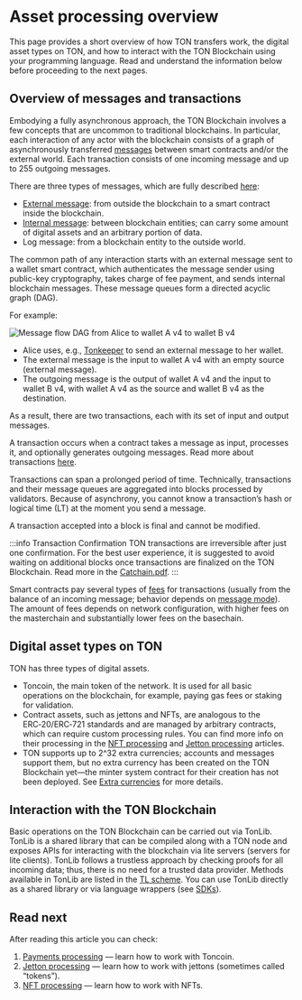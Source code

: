 
# Asset processing overview

This page provides a short overview of how TON transfers work, the digital asset types on TON, and how to interact with the TON Blockchain using your programming language. Read and understand the information below before proceeding to the next pages.

## Overview of messages and transactions

Embodying a fully asynchronous approach, the TON Blockchain involves a few concepts that are uncommon to traditional blockchains. In particular, each interaction of any actor with the blockchain consists of a graph of asynchronously transferred [messages](/v3/documentation/smart-contracts/message-management/messages-and-transactions) between smart contracts and/or the external world. Each transaction consists of one incoming message and up to 255 outgoing messages.

There are three types of messages, which are fully described [here](/v3/documentation/smart-contracts/message-management/sending-messages#types-of-messages):

- [External message](/v3/documentation/smart-contracts/message-management/external-messages): from outside the blockchain to a smart contract inside the blockchain.
- [Internal message](/v3/documentation/smart-contracts/message-management/internal-messages): between blockchain entities; can carry some amount of digital assets and an arbitrary portion of data.
- Log message: from a blockchain entity to the outside world.

The common path of any interaction starts with an external message sent to a wallet smart contract, which authenticates the message sender using public-key cryptography, takes charge of fee payment, and sends internal blockchain messages. These message queues form a directed acyclic graph (DAG).

For example:

![Message flow DAG from Alice to wallet A v4 to wallet B v4](/img/docs/asset-processing/alicemsgDAG.svg)

- Alice uses, e.g., [Tonkeeper](https://tonkeeper.com/) to send an external message to her wallet.
- The external message is the input to wallet A v4 with an empty source (external message).
- The outgoing message is the output of wallet A v4 and the input to wallet B v4, with wallet A v4 as the source and wallet B v4 as the destination.

As a result, there are two transactions, each with its set of input and output messages.

A transaction occurs when a contract takes a message as input, processes it, and optionally generates outgoing messages. Read more about transactions [here](/v3/documentation/smart-contracts/message-management/messages-and-transactions#what-is-a-transaction).

Transactions can span a prolonged period of time. Technically, transactions and their message queues are aggregated into blocks processed by validators. Because of asynchrony, you cannot know a transaction’s hash or logical time (LT) at the moment you send a message.

A transaction accepted into a block is final and cannot be modified.

:::info Transaction Confirmation
TON transactions are irreversible after just one confirmation. For the best user experience, it is suggested to avoid waiting on additional blocks once transactions are finalized on the TON Blockchain. Read more in the [Catchain.pdf](https://docs.ton.org/catchain.pdf#page=3).
:::

Smart contracts pay several types of [fees](/v3/documentation/smart-contracts/transaction-fees/fees) for transactions (usually from the balance of an incoming message; behavior depends on [message mode](/v3/documentation/smart-contracts/message-management/sending-messages#message-modes)). The amount of fees depends on network configuration, with higher fees on the masterchain and substantially lower fees on the basechain.

## Digital asset types on TON

TON has three types of digital assets.

- Toncoin, the main token of the network. It is used for all basic operations on the blockchain, for example, paying gas fees or staking for validation.
- Contract assets, such as jettons and NFTs, are analogous to the ERC‑20/ERC‑721 standards and are managed by arbitrary contracts, which can require custom processing rules. You can find more info on their processing in the [NFT processing](/v3/guidelines/dapps/asset-processing/nft-processing/nfts) and [Jetton processing](/v3/guidelines/dapps/asset-processing/jettons) articles.
- TON supports up to 2^32 extra currencies; accounts and messages support them, but no extra currency has been created on the TON Blockchain yet—the minter system contract for their creation has not been deployed. See [Extra currencies](/v3/documentation/dapps/defi/coins) for more details.

## Interaction with the TON Blockchain

Basic operations on the TON Blockchain can be carried out via TonLib. TonLib is a shared library that can be compiled along with a TON node and exposes APIs for interacting with the blockchain via lite servers (servers for lite clients). TonLib follows a trustless approach by checking proofs for all incoming data; thus, there is no need for a trusted data provider. Methods available in TonLib are listed in the [TL scheme](https://github.com/ton-blockchain/ton/blob/master/tl/generate/scheme/tonlib_api.tl). You can use TonLib directly as a shared library or via language wrappers (see [SDKs](/v3/guidelines/dapps/asset-processing/payments-processing/#sdks)).

## Read next

After reading this article you can check:

1. [Payments processing](/v3/guidelines/dapps/asset-processing/payments-processing) — learn how to work with Toncoin.
2. [Jetton processing](/v3/guidelines/dapps/asset-processing/jettons) — learn how to work with jettons (sometimes called “tokens”).
3. [NFT processing](/v3/guidelines/dapps/asset-processing/nft-processing/nfts) — learn how to work with NFTs.

<Feedback />
